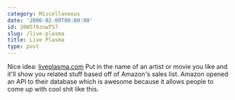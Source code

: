 ```yaml
---
category: Miscellaneous
date: '2006-02-09T00:00:00'
id: 20WSf6zuwTS7
slug: /live-plasma
title: Live Plasma
type: post
---
```


Nice idea: [liveplasma.com](http://liveplasma.com/) Put in the name
of an artist or movie you like and it'll show you related stuff
based off of Amazon's sales list. Amazon opened an API to their
database which is awesome because it allows people to come up with
cool shit like this.